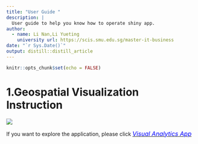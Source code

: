 ```yaml
---
title: "User Guide "
description: |
  User guide to help you know how to operate shiny app.
author:
  - name: Li Nan,Li Yueting 
    university url: https://scis.smu.edu.sg/master-it-business
date: "`r Sys.Date()`"
output: distill::distill_article
---
```


```r
knitr::opts_chunk$set(echo = FALSE)
```
# 1.Geospatial Visualization Instruction


![](img\img1.png)
















If you want to explore the application, please click [<font size="3"  color="blue">*Visual Analytics App*</font>](https://rjourney-linan.shinyapps.io/visualizationapp/?_ga=2.87113489.869695179.1628960403-1663082463.1628304777)





